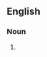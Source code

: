 {{also|magnotherapy}}
==English==

===Noun===
{{en-noun|-}}

# {{alternative spelling of|en|magnotherapy}}